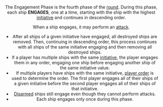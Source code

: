 <Header title="Engagement phase" version="1.4.4" />

The Engagement Phase is the fourth phase of the [round](/article/Round). During this phase,
each ship **ENGAGES**, one at a time, starting with the ship with the highest
[initiative](/article/Initiative) and continues in descending order.

When a ship engages, it may perform an [attack](/article/Attack).

- After all ships of a given initiative have engaged, all destroyed ships are
  removed. Then, continuing in descending order, this process continues with all
  ships of the same initiative engaging and then removing all destroyed ships.
- If a player has multiple ships with the same [initiative](/article/Initiative), the player engages
  them in any order, engaging one ship before engaging another ship of the
  same initiative value.
- If multiple players have ships with the same initiative, [player order](/article/Player_Order) is used
  to determine the order. The first player engages all of their ships of a given
  initiative before the second player engages all of their ships of that initiative.
- [Disarmed](/article/Disarmed) ships still engage even though they cannot perform attacks.
- Each ship engages only once during this phase.
